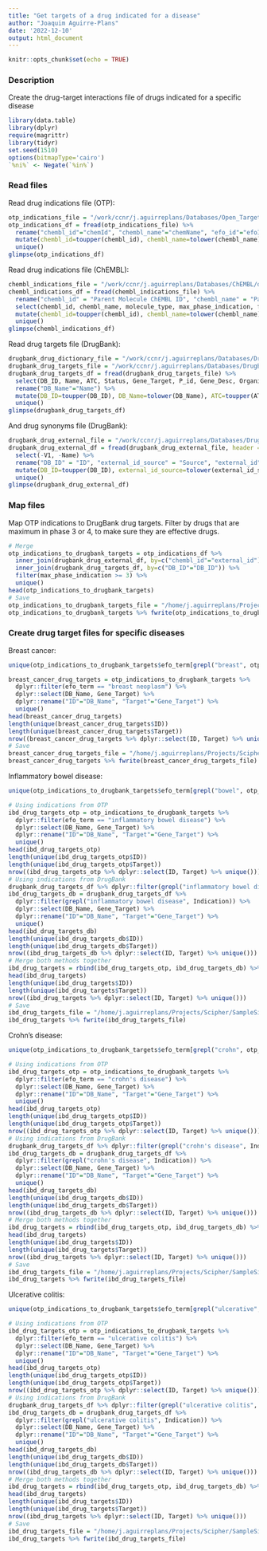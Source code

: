 ```yaml
---
title: "Get targets of a drug indicated for a disease"
author: "Joaquim Aguirre-Plans"
date: '2022-12-10'
output: html_document
---
```


```r
knitr::opts_chunk$set(echo = TRUE)
```

### Description

Create the drug-target interactions file of drugs indicated for a specific disease

```r
library(data.table)
library(dplyr)
require(magrittr)
library(tidyr)
set.seed(1510)
options(bitmapType='cairo')
`%ni%` <- Negate(`%in%`)
```

### Read files

Read drug indications file (OTP):

```r
otp_indications_file = "/work/ccnr/j.aguirreplans/Databases/Open_Targets_Platform/data/out/drug_disease_v2.csv"
otp_indications_df = fread(otp_indications_file) %>%
  rename("chembl_id"="chemId", "chembl_name"="chemName", "efo_id"="efoId", "efo_term"="efoName", "max_phase_indication" = "maxPhaseForIndication") %>%
  mutate(chembl_id=toupper(chembl_id), chembl_name=tolower(chembl_name), efo_id=toupper(efo_id), efo_term=tolower(efo_term)) %>%
  unique()
glimpse(otp_indications_df)
```

Read drug indications file (ChEMBL):

```r
chembl_indications_file = "/work/ccnr/j.aguirreplans/Databases/ChEMBL/data/raw/chembl_indications.csv"
chembl_indications_df = fread(chembl_indications_file) %>% 
  rename("chembl_id" = "Parent Molecule ChEMBL ID", "chembl_name" = "Parent Molecule Name", "molecule_type" = "Parent Molecule Type", "max_phase_indication" = "Max Phase for Indication", "first_approval" = "First Approval", "mesh_id" = "MESH ID", "mesh_heading" = "MESH Heading", "efo_id" = "EFO IDs", "efo_term" = "EFO Terms") %>% 
  select(chembl_id, chembl_name, molecule_type, max_phase_indication, first_approval, mesh_id, mesh_heading, efo_id, efo_term) %>%
  mutate(chembl_id=toupper(chembl_id), chembl_name=tolower(chembl_name), molecule_type=tolower(molecule_type), mesh_id=toupper(mesh_id), mesh_heading=tolower(mesh_heading), efo_term=tolower(efo_term)) %>%
  unique()
glimpse(chembl_indications_df)
```

Read drug targets file (DrugBank):

```r
drugbank_drug_dictionary_file = "/work/ccnr/j.aguirreplans/Databases/DrugBank/data/out/DB_Drug_Dictionary_v5.1.9.csv"
drugbank_drug_targets_file = "/work/ccnr/j.aguirreplans/Databases/DrugBank/data/out/DB_Drug_Targets_v5.1.9.csv"
drugbank_drug_targets_df = fread(drugbank_drug_targets_file) %>% 
  select(DB_ID, Name, ATC, Status, Gene_Target, P_id, Gene_Desc, Organism, Type, Known_Action, Mech_Of_Action, Indication) %>% 
  rename("DB_Name"="Name") %>%
  mutate(DB_ID=toupper(DB_ID), DB_Name=tolower(DB_Name), ATC=toupper(ATC), Status=tolower(Status), Gene_Target=toupper(Gene_Target), Gene_Desc=tolower(Gene_Desc), Organism=tolower(Organism), Type=tolower(Type), Known_Action=tolower(Known_Action), Mech_Of_Action=tolower(Mech_Of_Action)) %>%
  unique()
glimpse(drugbank_drug_targets_df)
```

And drug synonyms file (DrugBank):

```r
drugbank_drug_external_file = "/work/ccnr/j.aguirreplans/Databases/DrugBank/data/out/DB_Drug_External_ID_v5.1.9.csv"
drugbank_drug_external_df = fread(drugbank_drug_external_file, header = TRUE) %>% 
  select(-V1, -Name) %>%
  rename("DB_ID" = "ID", "external_id_source" = "Source", "external_id" = "ID_external") %>%
  mutate(DB_ID=toupper(DB_ID), external_id_source=tolower(external_id_source), external_id=toupper(external_id)) %>%
  unique()
glimpse(drugbank_drug_external_df)
```

### Map files

Map OTP indications to DrugBank drug targets. Filter by drugs that are maximum in phase 3 or 4, to make sure they are effective drugs.

```r
# Merge
otp_indications_to_drugbank_targets = otp_indications_df %>% 
  inner_join(drugbank_drug_external_df, by=c("chembl_id"="external_id")) %>% 
  inner_join(drugbank_drug_targets_df, by=c("DB_ID"="DB_ID")) %>%
  filter(max_phase_indication >= 3) %>% 
  unique()
head(otp_indications_to_drugbank_targets)
# Save
otp_indications_to_drugbank_targets_file = "/home/j.aguirreplans/Projects/Scipher/SampleSize/data/drug_targets/otp_indications_to_drugbank_targets.txt"
otp_indications_to_drugbank_targets %>% fwrite(otp_indications_to_drugbank_targets_file)
```

### Create drug target files for specific diseases

Breast cancer:

```r
unique(otp_indications_to_drugbank_targets$efo_term[grepl("breast", otp_indications_to_drugbank_targets$efo_term)])
```

```r
breast_cancer_drug_targets = otp_indications_to_drugbank_targets %>%
  dplyr::filter(efo_term == "breast neoplasm") %>%
  dplyr::select(DB_Name, Gene_Target) %>%
  dplyr::rename("ID"="DB_Name", "Target"="Gene_Target") %>%
  unique()
head(breast_cancer_drug_targets)
length(unique(breast_cancer_drug_targets$ID))
length(unique(breast_cancer_drug_targets$Target))
nrow((breast_cancer_drug_targets %>% dplyr::select(ID, Target) %>% unique()))
# Save
breast_cancer_drug_targets_file = "/home/j.aguirreplans/Projects/Scipher/SampleSize/data/drug_targets/drugbank_targets_breast.neoplasm.txt"
breast_cancer_drug_targets %>% fwrite(breast_cancer_drug_targets_file)
```

Inflammatory bowel disease:

```r
unique(otp_indications_to_drugbank_targets$efo_term[grepl("bowel", otp_indications_to_drugbank_targets$efo_term)])
```

```r
# Using indications from OTP
ibd_drug_targets_otp = otp_indications_to_drugbank_targets %>%
  dplyr::filter(efo_term == "inflammatory bowel disease") %>%
  dplyr::select(DB_Name, Gene_Target) %>%
  dplyr::rename("ID"="DB_Name", "Target"="Gene_Target") %>%
  unique()
head(ibd_drug_targets_otp)
length(unique(ibd_drug_targets_otp$ID))
length(unique(ibd_drug_targets_otp$Target))
nrow((ibd_drug_targets_otp %>% dplyr::select(ID, Target) %>% unique()))
# Using indications from DrugBank
drugbank_drug_targets_df %>% dplyr::filter(grepl("inflammatory bowel disease", Indication)) %>% select(DB_Name, Indication) %>% unique()
ibd_drug_targets_db = drugbank_drug_targets_df %>%
  dplyr::filter(grepl("inflammatory bowel disease", Indication)) %>%
  dplyr::select(DB_Name, Gene_Target) %>%
  dplyr::rename("ID"="DB_Name", "Target"="Gene_Target") %>%
  unique()
head(ibd_drug_targets_db)
length(unique(ibd_drug_targets_db$ID))
length(unique(ibd_drug_targets_db$Target))
nrow((ibd_drug_targets_db %>% dplyr::select(ID, Target) %>% unique()))
# Merge both methods together
ibd_drug_targets = rbind(ibd_drug_targets_otp, ibd_drug_targets_db) %>% unique()
head(ibd_drug_targets)
length(unique(ibd_drug_targets$ID))
length(unique(ibd_drug_targets$Target))
nrow((ibd_drug_targets %>% dplyr::select(ID, Target) %>% unique()))
# Save
ibd_drug_targets_file = "/home/j.aguirreplans/Projects/Scipher/SampleSize/data/drug_targets/drugbank_targets_inflammatory.bowel.disease.txt"
ibd_drug_targets %>% fwrite(ibd_drug_targets_file)
```

Crohn's disease:

```r
unique(otp_indications_to_drugbank_targets$efo_term[grepl("crohn", otp_indications_to_drugbank_targets$efo_term)])
```

```r
# Using indications from OTP
ibd_drug_targets_otp = otp_indications_to_drugbank_targets %>%
  dplyr::filter(efo_term == "crohn's disease") %>%
  dplyr::select(DB_Name, Gene_Target) %>%
  dplyr::rename("ID"="DB_Name", "Target"="Gene_Target") %>%
  unique()
head(ibd_drug_targets_otp)
length(unique(ibd_drug_targets_otp$ID))
length(unique(ibd_drug_targets_otp$Target))
nrow((ibd_drug_targets_otp %>% dplyr::select(ID, Target) %>% unique()))
# Using indications from DrugBank
drugbank_drug_targets_df %>% dplyr::filter(grepl("crohn's disease", Indication)) %>% select(DB_Name, Indication) %>% unique()
ibd_drug_targets_db = drugbank_drug_targets_df %>%
  dplyr::filter(grepl("crohn's disease", Indication)) %>%
  dplyr::select(DB_Name, Gene_Target) %>%
  dplyr::rename("ID"="DB_Name", "Target"="Gene_Target") %>%
  unique()
head(ibd_drug_targets_db)
length(unique(ibd_drug_targets_db$ID))
length(unique(ibd_drug_targets_db$Target))
nrow((ibd_drug_targets_db %>% dplyr::select(ID, Target) %>% unique()))
# Merge both methods together
ibd_drug_targets = rbind(ibd_drug_targets_otp, ibd_drug_targets_db) %>% unique()
head(ibd_drug_targets)
length(unique(ibd_drug_targets$ID))
length(unique(ibd_drug_targets$Target))
nrow((ibd_drug_targets %>% dplyr::select(ID, Target) %>% unique()))
# Save
ibd_drug_targets_file = "/home/j.aguirreplans/Projects/Scipher/SampleSize/data/drug_targets/drugbank_targets_crohn.disease.txt"
ibd_drug_targets %>% fwrite(ibd_drug_targets_file)
```

Ulcerative colitis:

```r
unique(otp_indications_to_drugbank_targets$efo_term[grepl("ulcerative", otp_indications_to_drugbank_targets$efo_term)])
```

```r
# Using indications from OTP
ibd_drug_targets_otp = otp_indications_to_drugbank_targets %>%
  dplyr::filter(efo_term == "ulcerative colitis") %>%
  dplyr::select(DB_Name, Gene_Target) %>%
  dplyr::rename("ID"="DB_Name", "Target"="Gene_Target") %>%
  unique()
head(ibd_drug_targets_otp)
length(unique(ibd_drug_targets_otp$ID))
length(unique(ibd_drug_targets_otp$Target))
nrow((ibd_drug_targets_otp %>% dplyr::select(ID, Target) %>% unique()))
# Using indications from DrugBank
drugbank_drug_targets_df %>% dplyr::filter(grepl("ulcerative colitis", Indication)) %>% select(DB_Name, Indication) %>% unique()
ibd_drug_targets_db = drugbank_drug_targets_df %>%
  dplyr::filter(grepl("ulcerative colitis", Indication)) %>%
  dplyr::select(DB_Name, Gene_Target) %>%
  dplyr::rename("ID"="DB_Name", "Target"="Gene_Target") %>%
  unique()
head(ibd_drug_targets_db)
length(unique(ibd_drug_targets_db$ID))
length(unique(ibd_drug_targets_db$Target))
nrow((ibd_drug_targets_db %>% dplyr::select(ID, Target) %>% unique()))
# Merge both methods together
ibd_drug_targets = rbind(ibd_drug_targets_otp, ibd_drug_targets_db) %>% unique()
head(ibd_drug_targets)
length(unique(ibd_drug_targets$ID))
length(unique(ibd_drug_targets$Target))
nrow((ibd_drug_targets %>% dplyr::select(ID, Target) %>% unique()))
# Save
ibd_drug_targets_file = "/home/j.aguirreplans/Projects/Scipher/SampleSize/data/drug_targets/drugbank_targets_colitis.ulcerative.txt"
ibd_drug_targets %>% fwrite(ibd_drug_targets_file)
```

